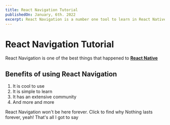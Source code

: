 ```yaml
---
title: React Navigation Tutorial
publishedOn: January, 6th. 2022
excerpt: React Navigation is a number one tool to learn in React Native. You would always use them; these are some of the best practices in using React Navigation
---
```



<Meta title='React Navigation Tutorial - PressBlog' />

# React Navigation Tutorial

React Navigation is one of the best things that happened to [**React Native**](https://reactnative.org)

## Benefits of using React Navigation

1. It is cool to use
2. It is simple to learn
3. It has an extensive community
4. And more and more

<Disclosure>
  <DisclosureButton as='div'>React Navigation won't be here forever. Click to find why</DisclosureButton>
  <DisclosurePanel>Nothing lasts forever, yeah! That's all I got to say</DisclosurePanel>
</Disclosure>
